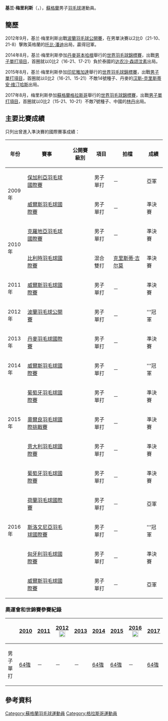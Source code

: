 {{noteTA|G1=Badminton}}
{{Infobox 羽球選手
| playername              = 基兰·梅里利斯<br />{{lang|en|Kieran Merrilees}}
| image                   = 
| size                    = 
| caption                 = 
| birth_name              = 
| date_of_birth           = {{birth_date_and_age|1989|9|12}}<ref name="Scotland">[http://www.badmintonscotland.org.uk/index.php/play-zone/players-profiles/2383-kieran-merrilees-profile Profile: Kieran Merrilees] {{Wayback|url=http://www.badmintonscotland.org.uk/index.php/play-zone/players-profiles/2383-kieran-merrilees-profile |date=20170103155357 }} BADMINTON Scotland{{en}}</ref>
| place_of_birth          = {{SCO}}[[格拉斯哥|格拉斯哥]]<ref name="Scotland"/>
| height                  = {{height|m=1.81}}<ref name="Commonwealth">{{cite web|title=XX Commonwealth Games Athlete Biography - Kieran Merrilees|url=http://results.glasgow2014.com/athlete/badminton/1015789/kieran_merrilees.html|accessdate=2014-08-09|archive-date=2016-03-05|archive-url=https://web.archive.org/web/20160305024459/http://results.glasgow2014.com/athlete/badminton/1015789/kieran_merrilees.html|dead-url=no}}{{en}}</ref>
| weight                  = {{weight|kg=73}}<ref name="Commonwealth"/>
| event                   = 男子單打
| country                 = {{GBR}}<br/>{{SCO}}
| years_started           = 
| handedness              = 右手<ref name="Scotland"/>
| coach                   = 
| highest_ranking         = 第65位（男單）
| date_of_highest_ranking = <ref name="ranking">[http://bwfcontent.tournamentsoftware.com/ranking/player.aspx?id=7323&player=108324 BWF World Ranking - Ranking of Kieran MERRILEES (54204)]{{en}}</ref>
| current_ranking         = 第90位（男單）
| date_of_current_ranking = 2014年8月7日<ref>[http://bwfcontent.tournamentsoftware.com/ranking/category.aspx?id=7323&category=472 BWF World Ranking - BWF世界排名榜 (8/7/2014) - Men's singles]{{en}}</ref>
| played                  = 110勝–89負（男單）<br/>1勝–4負（男雙）<br/>4勝–5負（混雙）
| titles                  = 
| bwf_profile             = 083EBA49-1466-4A0A-997B-9AB0CC318369
| bwf_id                  = 54204
| updated                 = 2014年8月9日
}}
{{MedalTableTop}}
{{MedalSport | 男子[[羽毛球|羽毛球]]}}
{{MedalCountry | {{SCO}}}}
{{MedalBottom}}
'''基兰·梅里利斯'''（{{lang-en|'''Kieran Merrilees'''}}，{{bd|1989年|9月12日}}），[[蘇格蘭|蘇格蘭]]男子[[羽毛球|羽毛球]]運動員。

==簡歷==
2012年9月，基兰·梅里利斯出戰[[2012年波蘭羽毛球公開賽|波蘭羽毛球公開賽]]，在男單決賽以2比0（21-10、21-8）擊敗英格蘭的[[托比·潘迪|托比·潘迪]]出局，贏得冠軍。

2014年8月，基兰·梅里利斯參加[[丹麥|丹麥]][[哥本哈根|哥本哈根]]舉行的[[2014年世界羽毛球錦標賽|世界羽毛球錦標賽]]，出戰[[2014年世界羽毛球錦標賽男子單打項目|男子單打項目]]，首圈就以0比2（16-21、17-21）負於泰國的[[达农沙·森颂汶素|达农沙·森颂汶素]]出局。

2015年8月，基兰·梅里利斯參加[[印尼|印尼]][[雅加達|雅加達]]舉行的[[2015年世界羽毛球錦標賽|世界羽毛球錦標賽]]，出戰[[2015年世界羽毛球錦標賽男子單打項目|男子單打項目]]，首圈就以0比2（16-21、15-21）不敵14號種子、丹麥的[[汉斯-克里斯蒂安·维汀哈斯|汉斯-克里斯蒂安·维汀哈斯]]出局。

2017年8月，梅里利斯參加[[蘇格蘭|蘇格蘭]][[格拉斯哥|格拉斯哥]]舉行的[[2017年世界羽毛球錦標賽|世界羽毛球錦標賽]]，出戰[[2017年世界羽毛球錦標賽男子單打項目|男子單打項目]]，首圈就以0比2（15-21、10-21）不敵7號種子、中國的[[林丹|林丹]]出局。

==主要比賽成績==
只列出曾進入準決賽的國際賽事成績：
{| class=wikitable style="text-align:center; font-size:small;" 
!width="50"|年份
!width="180"|賽事
!width="80"|公開賽級別
!width="60"|項目
!width="130"|拍檔
!width="50"|成績
|-
!rowspan="2"|2009年
|[[2009年保加利亞羽毛球國際賽|保加利亞羽毛球國際賽]]
|{{BWFIC}}
|男子單打
|－
|bgcolor="silver"|亞軍
|-
|[[2009年威爾斯羽毛球國際賽|威爾斯羽毛球國際賽]]
|{{BWFIS}}
|男子單打
|－
|bgcolor="#b8860b"|準決賽
|-
!rowspan="2"|2010年
|[[2010年克羅地亞羽毛球國際賽|克羅地亞羽毛球國際賽]]
|{{BWFIS}}
|男子單打
|－
|bgcolor="#b8860b"|準決賽
|-
|[[2010年比利時羽毛球國際賽|比利時羽毛球國際賽]]
|{{BWFIC}}
|混合雙打
|[[克里斯蒂·吉尔莫|克里斯蒂·吉尔莫]]
|bgcolor="#b8860b"|準決賽
|-
!rowspan="1"|2011年
|[[2011年威爾斯羽毛球國際賽|威爾斯羽毛球國際賽]]
|{{BWFIS}}
|男子單打
|－
|bgcolor="#b8860b"|準決賽
|-
!rowspan="1"|2012年
|[[2012年波蘭羽毛球公開賽|波蘭羽毛球公開賽]]
|{{BWFIS}}
|男子單打
|－
|bgcolor="gold"|'''冠軍
|-
!rowspan="1"|2013年
|[[2013年丹麥羽毛球國際賽|丹麥羽毛球國際賽]]
|{{BWFIC}}
|男子單打
|－
|bgcolor="#b8860b"|準決賽
|-
!rowspan="1"|2014年
|[[2014年威爾斯羽毛球國際賽|威爾斯羽毛球國際賽]]
|{{BWFIC}}
|男子單打
|－
|bgcolor="gold"|'''冠軍
|-
!rowspan="3"|2015年
|[[2015年葡萄牙羽毛球國際賽|葡萄牙羽毛球國際賽]]
|{{BWFIS}}
|男子單打
|－
|bgcolor="#b8860b"|準決賽
|-
|[[2015年奧爾良羽毛球國際挑戰賽|奧爾良羽毛球國際挑戰賽]]
|{{BWFIC}}
|男子單打
|－
|bgcolor="#b8860b"|準決賽
|-
|[[2015年意大利羽毛球國際賽|意大利羽毛球國際賽]]
|{{BWFIC}}
|男子單打
|－
|bgcolor="#b8860b"|準決賽
|-
!rowspan="5"|2016年
|[[2016年葡萄牙羽毛球國際賽|葡萄牙羽毛球國際賽]]
|{{BWFIS}}
|男子單打
|－
|bgcolor="#b8860b"|準決賽
|-
|[[2016年荷蘭羽毛球國際賽|荷蘭羽毛球國際賽]]
|{{BWFIS}}
|男子單打
|－
|bgcolor="silver"|亞軍
|-
|[[2016年斯洛文尼亞羽毛球國際賽|斯洛文尼亞羽毛球國際賽]]
|{{BWFIS}}
|男子單打
|－
|bgcolor="gold"|'''冠軍
|-
|[[2016年匈牙利羽毛球國際賽|匈牙利羽毛球國際賽]]
|{{BWFIS}}
|男子單打
|－
|bgcolor="#b8860b"|準決賽
|-
|[[2016年威爾斯羽毛球國際賽|威爾斯羽毛球國際賽]]
|{{BWFIC}}
|男子單打
|－
|bgcolor="silver"|亞軍
|}
{{BWF賽事級別索引}}

===奧運會和世錦賽參賽紀錄===
{| class=wikitable style="text-align:center; font-size:small;" 
!
!width="50"|[[2010年世界羽毛球錦標賽|2010]]
!width="50"|[[2011年世界羽毛球錦標賽|2011]]
!width="80"|[[2012年夏季奧林匹克運動會羽毛球比賽|2012]] [[File:Olympic_rings_without_rims.svg|20px]]
!width="50"|[[2013年世界羽毛球錦標賽|2013]]
!width="50"|[[2014年世界羽毛球錦標賽|2014]]
!width="50"|[[2015年世界羽毛球錦標賽|2015]]
!width="80"|[[2016年夏季奧林匹克運動會羽毛球比賽|2016]] [[File:Olympic_rings_without_rims.svg|20px]]
!width="50"|[[2017年世界羽毛球錦標賽|2017]]
|-
!width="80"|男子單打
|[[2010年世界羽毛球錦標賽男子單打項目|64強]]
|－
|－
|－
|[[2014年世界羽毛球錦標賽男子單打項目|64強]]
|[[2015年世界羽毛球錦標賽男子單打項目|64強]]
|－
|[[2017年世界羽毛球錦標賽男子單打項目|64強]]
|}

== 參考資料 ==
{{Reflist}}

{{DEFAULTSORT:Merrilees, Kieran}}
[[Category:蘇格蘭羽毛球運動員|Category:蘇格蘭羽毛球運動員]]
[[Category:格拉斯哥運動員|Category:格拉斯哥運動員]]